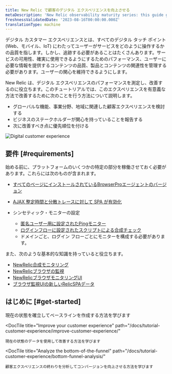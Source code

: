 ```yaml
---
title: New Relic で顧客のデジタル エクスペリエンスを向上させる
metaDescription: 'New Relic observability maturity series: this guide gives you a quality foundation for optimizing your web application''s performance to improve your customer experience.'
freshnessValidatedDate: '2023-08-16T00:00:00.000Z'
translationType: machine
---
```



デジタル カスタマー エクスペリエンスとは、すべてのデジタル タッチ ポイント (Web、モバイル、IoT) にわたってユーザーがサービスをどのように操作するかの品質を指します。しかし、追跡する必要があることはたくさんあります。サービスの可用性、確実に使用できるようにするためのパフォーマンス、ユーザーに必要な情報を提供するコンテンツの品質、製品とコンテンツの関連性を管理する必要があります。ユーザーの関心を維持できるようにします。

New Relic は、デジタル エクスペリエンスのパフォーマンスを測定し、改善するのに役立ちます。このチュートリアルでは、このエクスペリエンスを有意義な方法で改善するために次のことを行う方法について説明します。

* グローバルな機能、事業分野、地域に関連した顧客エクスペリエンスを検討する
* ビジネスのステークホルダーが関心を持っていることを報告する
* 次に改善すべき点に優先順位を付ける

<img
  title="Digital Customer Experience (DCX): What you can measure with New Relic"
  alt="Digital customer experience"
  src={cxWhatYouCanMeasureNr}
/>

## 要件 [#requirements]

始める前に、プラットフォームのいくつかの特定の部分を稼働させておく必要があります。これらには次のものが含まれます。

* [すべてのページにインストールされているBrowserProエージェントのバージョン](/docs/browser/browser-monitoring/installation)

* [AJAX 整定時間と分散トレースに対して SPA が有効化](/docs/new-relic-solutions/best-practices-guides/full-stack-observability/browser-monitoring-best-practices-guide/#how-to-do-it)

* シンセティック・モニターの設定

  * [匿名ユーザー用に設定されたPingモニター](/docs/synthetics/synthetic-monitoring/using-monitors/add-edit-monitors)
  * [ログインフローに設定されたスクリプトによる合成チェック](/docs/synthetics/synthetic-monitoring/using-monitors/store-secure-credentials-scripted-browsers-api-tests)
  * ドメインごと、ログイン フローごとにモニターを構成する必要があります。

また、次のような基本的な知識を持っていると役立ちます。

* [NewRelic合成モニタリング](/docs/synthetics/synthetic-monitoring/getting-started/get-started-synthetic-monitoring/)
* [NewRelicブラウザの監視](/docs/browser/browser-monitoring/getting-started/)
* [NewRelicブラウザモニタリングUI](/docs/browser/browser-monitoring/getting-started/introduction-browser-monitoring/)
* [ブラウザ監視UIの新しいRelicSPAデータ](/docs/browser/single-page-app-monitoring/use-spa-data/view-spa-data-browser-ui/)

## はじめに [#get-started]

<DocTiles>
  <DocTile
    title="Establish your current state"
    path="/docs/tutorial-customer-experience/establish-current-state/"
  >
    現在の状態を確立してベースラインを作成する方法を学びます
  </DocTile>

  <DocTile
    title="Improve your customer experience"
    path="/docs/tutorial-customer-experience/improve-customer-experience/"
  >
    現在の状態のデータを使用して改善する方法を学びます
  </DocTile>

  <DocTile
    title="Analyze the bottom-of-the-funnel"
    path="/docs/tutorial-customer-experience/bottom-funnel-analysis/"
  >
    顧客エクスペリエンスの終わりを分析してコンバージョンを向上させる方法を学びます
  </DocTile>
</DocTiles>